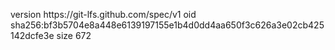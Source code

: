version https://git-lfs.github.com/spec/v1
oid sha256:bf3b5704e8a448e6139197155e1b4d0dd4aa650f3c626a3e02cb425142dcfe3e
size 672

